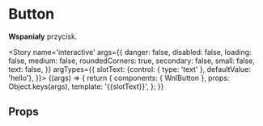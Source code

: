 
<Meta title='atoms/Button' component={WnlButton} />

# Button

**Wspaniały** przycisk.

<Story name='interactive'
    args={{
    danger: false,
    disabled: false,
    loading: false,
    medium: false,
    roundedCorners: true,
    secondary: false,
    small: false,
    text: false,
    }}
    argTypes={{
        slotText: {control: { type: 'text' }, defaultValue: 'hello'},
    }}>
    {(args) => {
        return {
            components: { WnlButton },
            props: Object.keys(args),
            template: '<wnl-button :danger="danger" :disabled="disabled" :loading="loading" :medium="medium" :roundedCorners="roundedCorners" :secondary="secondary" :text="text">{{slotText}}</wnl-button>',
        };
    }}
</Story>

## Props

<Props of={WnlButton} />
